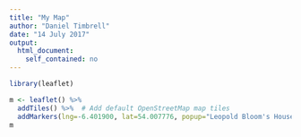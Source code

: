 ```yaml
---
title: "My Map"
author: "Daniel Timbrell"
date: "14 July 2017"
output:
  html_document:
    self_contained: no
---
```

```r
library(leaflet)

m <- leaflet() %>%
  addTiles() %>%  # Add default OpenStreetMap map tiles
  addMarkers(lng=-6.401900, lat=54.007776, popup="Leopold Bloom's House")
m 
```